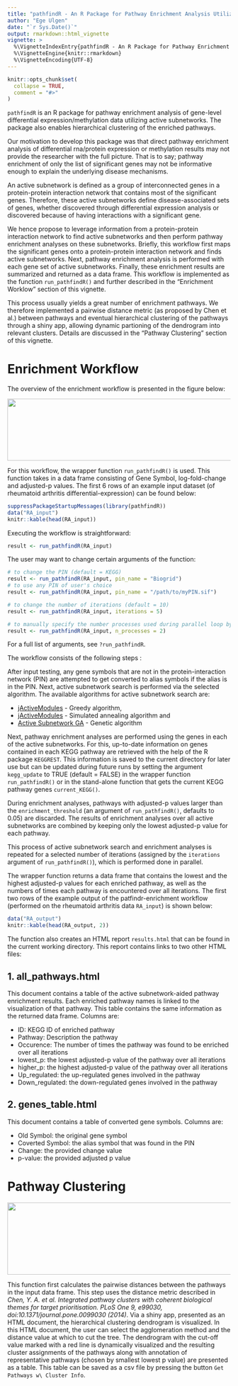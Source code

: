 ```yaml
---
title: "pathfindR - An R Package for Pathway Enrichment Analysis Utilizing Active Subnetworks"
author: "Ege Ulgen"
date: "`r Sys.Date()`"
output: rmarkdown::html_vignette
vignette: >
  %\VignetteIndexEntry{pathfindR - An R Package for Pathway Enrichment Analysis Utilizing Active Subnetworks}
  %\VignetteEngine{knitr::rmarkdown}
  %\VignetteEncoding{UTF-8}
---
```


```r
knitr::opts_chunk$set(
  collapse = TRUE,
  comment = "#>"
)
```

`pathfindR` is an R package for pathway enrichment analysis of gene-level differential expression/methylation data utilizing active subnetworks. The package also enables hierarchical clustering of the enriched pathways.

Our motivation to develop this package was that direct pathway enrichment analysis of differential rna/protein expression or methylation results may not provide the researcher with the full picture. That is to say; pathway enrichment of only the list of significant genes may not be informative enough to explain the underlying disease mechanisms. 

An active subnetwork is defined as a group of interconnected genes in a protein-protein interaction network that contains most of the significant genes. Therefore, these active subnetworks define disease-associated sets of genes, whether discovered through differential expression analysis or discovered because of having interactions with a significant gene.

We hence propose to leverage information from a protein-protein interaction network to find active subnetworks and then perform pathway enrichment analyses on these subnetworks. Briefly, this workflow first maps the significant genes onto a protein-protein interaction network and finds active subnetworks. Next, pathway enrichment analysis is performed with each gene set of active subnetworks. Finally, these enrichment results are summarized and returned as a data frame. This workflow is implemented as the function `run_pathfindR()` and further described in the "Enrichment Worklow" section of this vignette.

This process usually yields a great number of enrichment pathways. We therefore implemented a pairwise distance metric (as proposed by Chen et al.) between pathways and eventual hierarchical clustering of the pathways through a shiny app, allowing dynamic partioning of the dendrogram into relevant clusters. Details are discussed in the "Pathway Clustering" section of this vignette.

# Enrichment Workflow

The overview of the enrichment workflow is presented in the figure below:

<img src="./pathfindr.png" width="650" height="139.81" />

For this workflow, the wrapper function `run_pathfindR()` is used. This function takes in a data frame consisting of Gene Symbol, log-fold-change and adjusted-p values. The first 6 rows of an example input dataset (of rheumatoid arthritis differential-expression) can be found below:

```r
suppressPackageStartupMessages(library(pathfindR))
data("RA_input")
knitr::kable(head(RA_input))
```

Executing the workflow is straightforward:
```r
result <- run_pathfindR(RA_input)
```

The user may want to change certain arguments of the function:
```r
# to change the PIN (default = KEGG)
result <- run_pathfindR(RA_input, pin_name = "Biogrid")
# to use any PIN of user's choice
result <- run_pathfindR(RA_input, pin_name = "/path/to/myPIN.sif")

# to change the number of iterations (default = 10)
result <- run_pathfindR(RA_input, iterations = 5) 

# to manually specify the number processes used during parallel loop by foreach
result <- run_pathfindR(RA_input, n_processes = 2) 
```
For a full list of arguments, see `?run_pathfindR`.

The workflow consists of the following steps :

After input testing, any gene symbols that are not in the protein-interaction network (PIN) are attempted to get converted to alias symbols if the alias is in the PIN. Next, active subnetwork search is performed via the selected algorithm. The available algorithms for active subnetwork search are: 

- [jActiveModules](https://www.ncbi.nlm.nih.gov/pubmed/12169552) - Greedy algorithm,
- [jActiveModules](https://www.ncbi.nlm.nih.gov/pubmed/12169552) - Simulated annealing algorithm and 
- [Active Subnetwork GA](http://www.eurekaselect.com/142543/article) - Genetic algorithm

Next, pathway enrichment analyses are performed using the genes in each of the active subnetworks. For this, up-to-date information on genes contained in each KEGG pathway are retrieved with the help of the R package `KEGGREST`. This information is saved to the current directory for later use but can be updated during future runs by setting the argument `kegg_update` to TRUE (default = FALSE) in the wrapper function `run_pathfindR()` or in the stand-alone function that gets the current KEGG pathway genes `current_KEGG()`.

During enrichment analyses, pathways with adjusted-p values larger than the `enrichment_threshold` (an argument of `run_pathfindR()`, defaults to 0.05) are discarded. The results of enrichment analyses over all active subnetworks are combined by keeping only the lowest adjusted-p value for each pathway. 

This process of active subnetwork search and enrichment analyses is repeated for a selected number of iterations (assigned by the `iterations` argument of `run_pathfindR()`), which is performed done in parallel. 

The wrapper function returns a data frame that contains the lowest and the highest adjusted-p values for each enriched pathway, as well as the numbers of times each pathway is encountered over all iterations. The first two rows of the example output of the patfindr-enrichment workflow (performed on the rheumatoid arthritis data `RA_input`) is shown below:

```r
data("RA_output")
knitr::kable(head(RA_output, 2))
```

The function also creates an HTML report `results.html` that can be found in the current working directory. This report contains links to two other HTML files:

## 1. all_pathways.html
This document contains a table of the active subnetwork-aided pathway enrichment results. Each enriched pathway names is linked to the visualization of that pathway. This table contains the same information as the returned data frame. Columns are:

- ID: KEGG ID of enriched pathway
- Pathway: Description the pathway
- Occurence: The number of times the pathway was found to be enriched over all iterations
- lowest_p: the lowest adjusted-p value of the pathway over all iterations
- higher_p: the highest adjusted-p value of the pathway over all iterations
- Up_regulated: the up-regulated genes involved in the pathway
- Down_regulated: the down-regulated genes involved in the pathway

## 2. genes_table.html
This document contains a table of converted gene symbols. Columns are:

- Old Symbol: the original gene symbol
- Coverted Symbol: the alias symbol that was found in the PIN
- Change: the provided change value
- p-value: the provided adjusted p value

# Pathway Clustering

<img src="./pw_clustering.png" width="650" height="163.34" />

This function first calculates the pairwise distances between the pathways in the input data frame. This step uses the distance metric described in *Chen, Y. A. et al. Integrated pathway clusters with coherent biological themes for target prioritisation. PLoS One 9, e99030, doi:10.1371/journal.pone.0099030 (2014)*. Via a shiny app, presented as an HTML document, the hierarchical clustering dendrogram is visualized. In this HTML document, the user can select the agglomeration method and the distance value at which to cut the tree. The dendrogram with the cut-off value marked with a red line is dynamically visualized and the resulting cluster assignments of the pathways along with annotation of representative pathways (chosen by smallest lowest p value) are presented as a table. This table can be saved as a csv file by pressing the button `Get Pathways w\ Cluster Info`.
